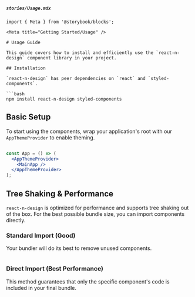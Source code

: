 ##### `stories/Usage.mdx`
```mdx
import { Meta } from '@storybook/blocks';

<Meta title="Getting Started/Usage" />

# Usage Guide

This guide covers how to install and efficiently use the `react-n-design` component library in your project.

## Installation

`react-n-design` has peer dependencies on `react` and `styled-components`.

```bash
npm install react-n-design styled-components
```

## Basic Setup

To start using the components, wrap your application's root with our `AppThemeProvider` to enable theming.

```jsx

const App = () => (
  <AppThemeProvider>
    <MainApp />
  </AppThemeProvider>
);

```

## Tree Shaking & Performance

`react-n-design` is optimized for performance and supports tree shaking out of the box. For the best possible bundle size, you can import components directly.

### Standard Import (Good)
Your bundler will do its best to remove unused components.

```jsx
```

### Direct Import (Best Performance)
This method guarantees that only the specific component's code is included in your final bundle.

```jsx
```
```